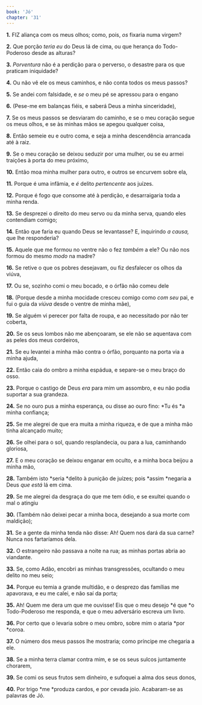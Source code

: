 ```yaml
---
book: 'Jó'
chapter: '31'
---
```


**1.** FIZ aliança com os meus olhos; como, pois, *os* fixaria numa virgem?

**2.** Que porção *teria eu* do Deus lá de cima, ou que herança do Todo-Poderoso desde as alturas?

**3.** *Porventura* não é a perdição para o perverso, o desastre para os que praticam iniquidade?

**4.** Ou não vê ele os meus caminhos, e não conta todos os meus passos?

**5.** Se andei com falsidade, e *se* o meu pé se apressou para o engano

**6.** (Pese-me em balanças fiéis, e saberá Deus a minha sinceridade),

**7.** Se os meus passos se desviaram do caminho, e se o meu coração segue os meus olhos, e se às minhas mãos se apegou qualquer coisa,

**8.** Então semeie eu e outro coma, e seja a minha descendência arrancada até à raiz.

**9.** Se o meu coração se deixou seduzir por uma mulher, ou se eu armei traições à porta do meu próximo,

**10.** Então moa minha mulher para outro, e outros se encurvem sobre ela,

**11.** Porque é uma infâmia, e *é* delito *pertencente* aos juízes.

**12.** Porque é fogo que consome até à perdição, e desarraigaria toda a minha renda.

**13.** Se desprezei o direito do meu servo ou da minha serva, quando eles contendiam comigo;

**14.** Então que faria eu quando Deus se levantasse? E, inquirindo *a causa,* que lhe responderia?

**15.** Aquele que me formou no ventre não o fez *também* a ele? Ou não nos formou do mesmo *modo* na madre?

**16.** Se retive o que os pobres desejavam, ou fiz desfalecer os olhos da viúva,

**17.** Ou se, sozinho comi o meu bocado, e o órfão não comeu dele

**18.** (Porque desde a minha mocidade cresceu comigo como *com seu* pai, e fui o guia da *viúva* desde o ventre de minha mãe),

**19.** Se alguém vi perecer por falta de roupa, e ao necessitado por não ter coberta,

**20.** Se os seus lombos não me abençoaram, se ele não se aquentava com as peles dos meus cordeiros,

**21.** Se eu levantei a minha mão contra o órfão, porquanto na porta via a minha ajuda,

**22.** Então caia do ombro a minha espádua, e separe-se o meu braço do osso.

**23.** Porque o castigo de Deus *era* para mim um assombro, e eu não podia suportar a sua grandeza.

**24.** Se no ouro pus a minha esperança, ou disse ao ouro fino: *Tu és *a minha confiança;

**25.** Se me alegrei de que era muita a minha riqueza, e de que a minha mão tinha alcançado muito;

**26.** Se olhei para o sol, quando resplandecia, ou para a lua, caminhando gloriosa,

**27.** E o meu coração se deixou enganar em oculto, e a minha boca beijou a minha mão,

**28.** Também isto *seria *delito à punição de juízes; pois *assim *negaria a Deus *que está* lá em cima.

**29.** Se me alegrei da desgraça do que me tem ódio, e se exultei quando o mal o atingiu

**30.** (Também não deixei pecar a minha boca, desejando a sua morte com maldição);

**31.** Se a gente da minha tenda não disse: Ah! Quem nos dará da sua carne? Nunca nos fartaríamos dela.

**32.** O estrangeiro não passava a noite na rua; as minhas portas abria ao viandante.

**33.** Se, como Adão, encobri as minhas transgressões, ocultando o meu delito no meu seio;

**34.** Porque eu temia a grande multidão, e o desprezo das famílias me apavorava, e eu me calei, e não saí da porta;

**35.** Ah! Quem me dera um que me ouvisse! Eis que o meu desejo *é que *o Todo-Poderoso me responda, e que o meu adversário escreva um livro.

**36.** Por certo que o levaria sobre o meu ombro, sobre mim o ataria *por *coroa.

**37.** O número dos meus passos lhe mostraria; como príncipe me chegaria a ele.

**38.** Se a minha terra clamar contra mim, e se os seus sulcos juntamente chorarem,

**39.** Se comi os seus frutos sem dinheiro, e sufoquei a alma dos seus donos,

**40.** Por trigo *me *produza cardos, e por cevada joio. Acabaram-se as palavras de Jó.